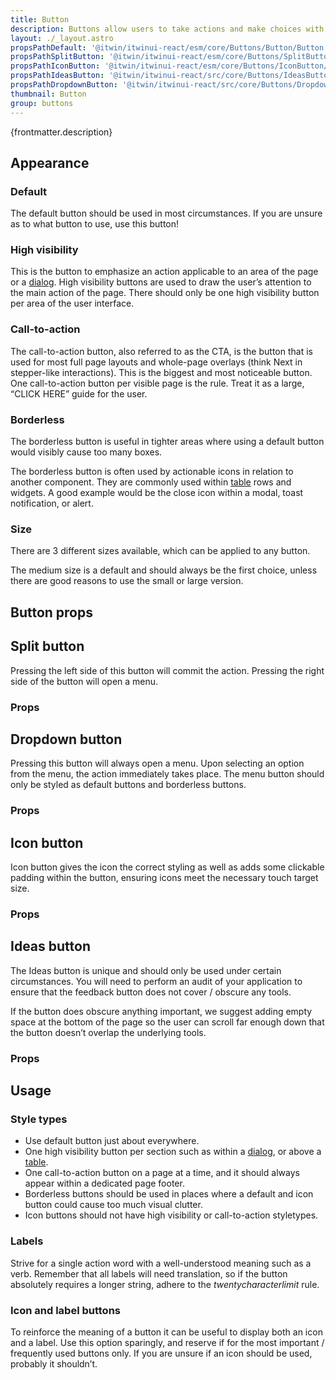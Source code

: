 ```yaml
---
title: Button
description: Buttons allow users to take actions and make choices with a single tap or click.
layout: ./_layout.astro
propsPathDefault: '@itwin/itwinui-react/esm/core/Buttons/Button/Button.d.ts'
propsPathSplitButton: '@itwin/itwinui-react/esm/core/Buttons/SplitButton/SplitButton.d.ts'
propsPathIconButton: '@itwin/itwinui-react/esm/core/Buttons/IconButton/IconButton.d.ts'
propsPathIdeasButton: '@itwin/itwinui-react/src/core/Buttons/IdeasButton/IdeasButton.tsx'
propsPathDropdownButton: '@itwin/itwinui-react/src/core/Buttons/DropdownButton/DropdownButton.tsx'
thumbnail: Button
group: buttons
---
```



<p>{frontmatter.description}</p>

<LiveExample src='Button.main.tsx'>
  <AllExamples.ButtonMainExample client:load />
</LiveExample>

## Appearance

### Default

The default button should be used in most circumstances. If you are unsure as to what button to use, use this button!

<LiveExample src='Button.default.tsx'>
  <AllExamples.ButtonDefaultExample client:load />
</LiveExample>

### High visibility

This is the button to emphasize an action applicable to an area of the page or a [dialog](dialog). High visibility buttons are used to draw the user’s attention to the main action of the page.
There should only be one high visibility button per area of the user interface.

<LiveExample src='Button.highvisibility.tsx'>
  <AllExamples.ButtonHighVisibilityExample client:load />
</LiveExample>

### Call-to-action

The call-to-action button, also referred to as the CTA, is the button that is used for most full page layouts and whole-page overlays (think Next in stepper-like interactions). This is the biggest and most noticeable button.
One call-to-action button per visible page is the rule. Treat it as a large, “CLICK HERE” guide for the user.

<LiveExample src='Button.cta.tsx'>
  <AllExamples.ButtonCTAExample client:load />
</LiveExample>

### Borderless

The borderless button is useful in tighter areas where using a default button would visibly cause too many boxes.

The borderless button is often used by actionable icons in relation to another component.
They are commonly used within [table](table) rows and widgets. A good example would be the close icon within a modal, toast notification, or alert.

<LiveExample src='Button.borderless.tsx'>
  <AllExamples.ButtonBorderlessExample client:load />
</LiveExample>

### Size

There are 3 different sizes available, which can be applied to any button.

The medium size is a default and should always be the first choice, unless there are good reasons to use the small or large version.

<LiveExample src='Button.size.tsx'>
  <AllExamples.ButtonSizeExample client:load />
</LiveExample>

## Button props

<PropsTable path={frontmatter.propsPathDefault} />

## Split button

Pressing the left side of this button will commit the action. Pressing the right side of the button will open a menu.

<LiveExample src='SplitButton.main.tsx'>
  <AllExamples.SplitButtonMainExample client:load />
</LiveExample>

### Props

<PropsTable path={frontmatter.propsPathSplitButton} />

## Dropdown button

Pressing this button will always open a menu. Upon selecting an option from the menu, the action immediately takes place. The menu button should only be styled as default buttons and borderless buttons.

<LiveExample src='DropdownButton.main.tsx'>
  <AllExamples.DropdownButtonMainExample client:load />
</LiveExample>

### Props

<PropsTable path={frontmatter.propsPathDropdownButton} />

## Icon button

Icon button gives the icon the correct styling as well as adds some clickable padding within the button, ensuring icons meet the necessary touch target size.

<LiveExample src='IconButton.main.tsx'>
  <AllExamples.IconButtonMainExample client:load />
</LiveExample>

### Props

<PropsTable path={frontmatter.propsPathIconButton} />

## Ideas button

The Ideas button is unique and should only be used under certain circumstances. You will need to perform an audit of your application to ensure that the feedback button does not cover / obscure any tools.

If the button does obscure anything important, we suggest adding empty space at the bottom of the page so the user can scroll far enough down that the button doesn’t overlap the underlying tools.

<LiveExample src='IdeasButton.main.tsx'>
  <AllExamples.IdeasButtonMainExample client:load />
</LiveExample>

### Props

<PropsTable path={frontmatter.propsPathIdeasButton} />

## Usage

### Style types

- Use default button just about everywhere.
- One high visibility button per section such as within a [dialog](dialog), or above a [table](table).
- One call-to-action button on a page at a time, and it should always appear within a dedicated page footer.
- Borderless buttons should be used in places where a default and icon button could cause too much visual clutter.
- Icon buttons should not have high visibility or call-to-action styletypes.

### Labels

Strive for a single action word with a well-understood meaning such as a verb. Remember that all labels will need translation, so if the button absolutely requires a longer string, adhere to the _twentycharacterlimit_ rule.

### Icon and label buttons

To reinforce the meaning of a button it can be useful to display both an icon and a label. Use this option sparingly, and reserve if for the most important / frequently used buttons only. If you are unsure if an icon should be used, probably it shouldn’t.
